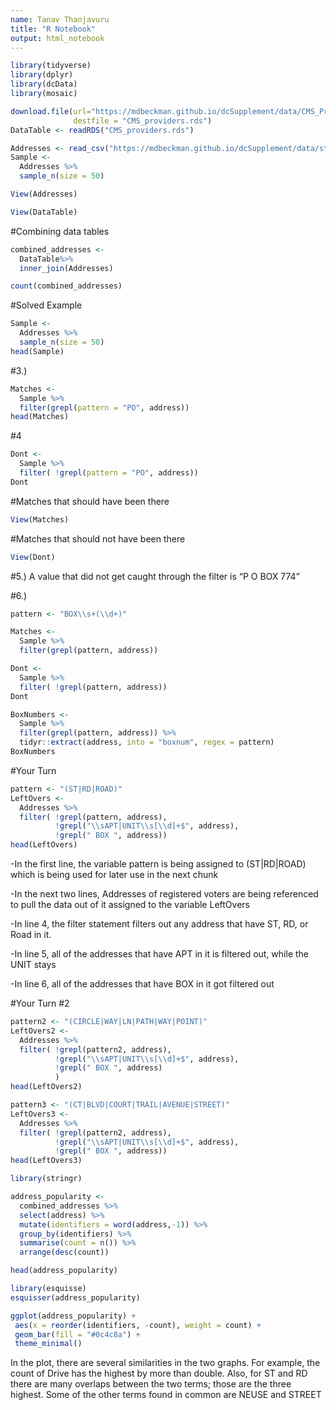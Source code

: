 ```yaml
---
name: Tanav Thanjavuru
title: "R Notebook"
output: html_notebook
---
```


```r
library(tidyverse)
library(dplyr)
library(dcData)
library(mosaic)
```


```r
download.file(url="https://mdbeckman.github.io/dcSupplement/data/CMS_ProvidersSimple.rds",
              destfile = "CMS_providers.rds")
DataTable <- readRDS("CMS_providers.rds")
```

```r
Addresses <- read_csv("https://mdbeckman.github.io/dcSupplement/data/street-addresses.csv")
Sample <- 
  Addresses %>%
  sample_n(size = 50)

```
```r
View(Addresses)
```
```r
View(DataTable)
```

#Combining data tables

```r
combined_addresses <-
  DataTable%>%
  inner_join(Addresses)

count(combined_addresses)
```
#Solved Example


```r
Sample <- 
  Addresses %>%
  sample_n(size = 50)
head(Sample)
```
#3.)
```r
Matches <- 
  Sample %>%
  filter(grepl(pattern = "PO", address))
head(Matches)
```
#4
```r
Dont <- 
  Sample %>%
  filter( !grepl(pattern = "PO", address))
Dont
```



#Matches that should have been there

```r
View(Matches)
```

#Matches that should not have been there
```r
View(Dont)

```



#5.) A value that did not get caught through the filter is "P O BOX 774"  



#6.)
```r
pattern <- "BOX\\s+(\\d+)"

Matches <- 
  Sample %>% 
  filter(grepl(pattern, address))

Dont <-
  Sample %>%
  filter( !grepl(pattern, address))
Dont
```


```r
BoxNumbers <- 
  Sample %>%
  filter(grepl(pattern, address)) %>%
  tidyr::extract(address, into = "boxnum", regex = pattern)
BoxNumbers
```
#Your Turn

```r
pattern <- "(ST|RD|ROAD)"
LeftOvers <-
  Addresses %>% 
  filter( !grepl(pattern, address),
          !grepl("\\sAPT|UNIT\\s[\\d]+$", address),
          !grepl(" BOX ", address))
head(LeftOvers)
```


-In the first line, the variable pattern is being assigned to (ST|RD|ROAD) which is being used for later use in the next chunk

-In the next two lines, Addresses of registered voters are being referenced to pull the data out of it assigned to the variable LeftOvers

-In line 4, the filter statement filters out any address that have ST, RD, or Road in it. 

-In line 5, all of the addresses that have APT in it is filtered out, while the UNIT stays

-In line 6, all of the addresses that have BOX in it got filtered out


#Your Turn #2

```r
pattern2 <- "(CIRCLE|WAY|LN|PATH|WAY|POINT)"
LeftOvers2 <-
  Addresses %>% 
  filter( !grepl(pattern2, address),
          !grepl("\\sAPT|UNIT\\s[\\d]+$", address),
          !grepl(" BOX ", address)
          )
head(LeftOvers2)
```



```r
pattern3 <- "(CT|BLVD|COURT|TRAIL|AVENUE|STREET)"
LeftOvers3 <-
  Addresses %>% 
  filter( !grepl(pattern2, address),
          !grepl("\\sAPT|UNIT\\s[\\d]+$", address),
          !grepl(" BOX ", address))
head(LeftOvers3)
```

```r
library(stringr)

address_popularity <-
  combined_addresses %>%
  select(address) %>%
  mutate(identifiers = word(address,-1)) %>%
  group_by(identifiers) %>%
  summarise(count = n()) %>%
  arrange(desc(count))

head(address_popularity)
```

```r
library(esquisse)
esquisser(address_popularity)
```



```r
ggplot(address_popularity) +
 aes(x = reorder(identifiers, -count), weight = count) +
 geom_bar(fill = "#0c4c8a") +
 theme_minimal()

```

In the plot, there are several similarities in the two graphs. For example, the count of Drive has the highest by more than double. Also, for ST and RD there are many overlaps between the two terms; those are the three highest. Some of the other terms found in common are NEUSE and STREET